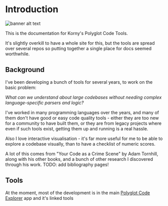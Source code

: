 # Introduction


![banner alt text](banner.png)

This is the documentation for Korny's Polyglot Code Tools.

It's slightly overkill to have a whole site for this, but the tools are spread over several repos so putting together a single place for docs seemed worthwhile.

## Background

I've been developing a bunch of tools for several years, to work on the basic problem:

_What can we understand about large codebases without needing complex language-specific parsers and logic?_

I've worked in many programming languages over the years, and many of them don't have good or easy code quality tools - either they are too new for a community to have built them, or they are from legacy projects where even if such tools exist, getting them up and running is a real hassle.

Also I love interactive visualisation - it's far more useful for me to be able to explore a codebase visually, than to have a checklist of numeric scores.

A lot of this comes from "Your Code as a Crime Scene" by Adam Tornhill, along with his other books, and a bunch of other research I discovered through his work.  TODO: add bibliography pages!

## Tools

At the moment, most of the development is in the main [Polyglot Code Explorer](/explorer) app and it's linked tools



